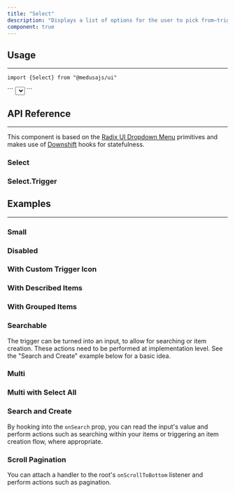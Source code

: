 ```yaml
---
title: "Select"
description: "Displays a list of options for the user to pick from—triggered by a button."
component: true
---
```


<ComponentExample name="select-demo" />

## Usage

---

<Snippet>```import {Select} from "@medusajs/ui"```</Snippet>

<Snippet>
  ```
  <Select onChange={(selectedItem) => doSomething(selectedItem)}>
    <Select.Trigger>
      <Select.Value placeholder="Placeholder" />
      <Select.TriggerIcon />
    </Select.Trigger>
    <Select.Content>
      {items.map((item) => (
        <Select.Item key={item.value} item={item}>
          {item.label}
        </Select.Item>
      ))}
    </Select.Content>
  </Select>
  ```
</Snippet>

## API Reference

---

This component is based on the [Radix UI Dropdown Menu]("https://www.radix-ui.com/primitives/docs/components/dropdown-menu") primitives
and makes use of [Downshift](https://www.downshift-js.com/) hooks for statefulness.

### Select

<ComponentProps component="select" />

### Select.Trigger

<ComponentProps component="select-trigger" />

## Examples

---

### Small

<ComponentExample name="select-small" />

### Disabled

<ComponentExample name="select-disabled" />

### With Custom Trigger Icon

<ComponentExample name="select-custom-trigger-icon" />

### With Described Items

<ComponentExample name="select-described-items" />

### With Grouped Items

<ComponentExample name="select-grouped-items" />

### Searchable

The trigger can be turned into an input, to allow for searching or item creation.
These actions need to be performed at implementation level.
See the "Search and Create" example below for a basic idea.

<ComponentExample name="select-searchable" />

### Multi

<ComponentExample name="select-multi" />

### Multi with Select All

<ComponentExample name="select-multi-selectall" />

### Search and Create

By hooking into the `onSearch` prop, you can read the input's value and perform actions such as searching
within your items or triggering an item creation flow, where appropriate.

<ComponentExample name="select-search-and-create" />

### Scroll Pagination

You can attach a handler to the root's `onScrollToBottom` listener and perform actions such as pagination.

<ComponentExample name="select-scroll-pagination" />
